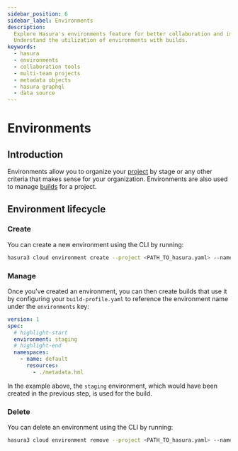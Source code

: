 ```yaml
---
sidebar_position: 6
sidebar_label: Environments
description:
  Explore Hasura's environments feature for better collaboration and improved organization in a multi-team project.
  Understand the utilization of environments with builds.
keywords:
  - hasura
  - environments
  - collaboration tools
  - multi-team projects
  - metadata objects
  - hasura graphql
  - data source
---
```


# Environments

## Introduction

Environments allow you to organize your [project](/ci-cd/projects.mdx) by stage or any other criteria that makes sense
for your organization. Environments are also used to manage [builds](/ci-cd/builds.mdx) for a project.

## Environment lifecycle

### Create

You can create a new environment using the CLI by running:

```bash
hasura3 cloud environment create --project <PATH_TO_hasura.yaml> --name <ENVIRONMENT_NAME>
```

### Manage

Once you've created an environment, you can then create builds that use it by configuring your `build-profile.yaml` to
reference the environment name under the `environments` key:

```yaml
version: 1
spec:
  # highlight-start
  environment: staging
  # highlight-end
  namespaces:
    - name: default
      resources:
        - ./metadata.hml
```

In the example above, the `staging` environment, which would have been created in the previous step, is used for the
build.

### Delete

You can delete an environment using the CLI by running:

```bash
hasura3 cloud environment remove --project <PATH_TO_hasura.yaml> --name <ENVIRONMENT_NAME>
```
